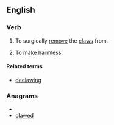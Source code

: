 ==English==

===Verb===
{{en-verb}}

# To surgically [[remove]] the [[claw]]s from.
# {{figuratively}} To make [[harmless]].

====Related terms====
* [[declawing]]

===Anagrams===
* {{alphagram|acdelw}}
* [[clawed#English|clawed]]